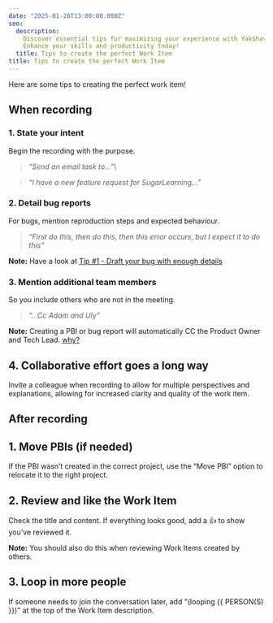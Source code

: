 ```yaml
---
date: "2025-01-28T13:00:00.000Z"
seo:
  description:
    Discover essential tips for maximizing your experience with YakShaver.
    Enhance your skills and productivity today!
  title: Tips to create the perfect Work Item
title: Tips to create the perfect Work Item
---
```


Here are some tips to creating the perfect work item!

## When recording

### 1. **State your intent**

Begin the recording with the purpose.

> *“Send an email task to...”*\

> *“I have a new feature request for SugarLearning...”*

### 2. **Detail bug reports**

For bugs, mention reproduction steps and expected behaviour.

> *“First do this, then do this, then this error occurs, but I expect it to do this”*

**Note:** Have a look at [Tip #1 - Draft your bug with enough details](https://www.ssw.com.au/rules/report-bugs-and-suggestions/#tip-1-draft-your-bug-with-enough-details)

### 3. **Mention additional team members**

So you include others who are not in the meeting.

> *“...Cc Adam and Uly”*

**Note:** Creating a PBI or bug report will automatically CC the Product Owner and Tech Lead. [why?](/user-mention-guidelines-in-work-item-descriptions)

## 4. **Collaborative effort goes a long way**

Invite a colleague when recording to allow for multiple perspectives and explanations, allowing for increased clarity and quality of the work item.

## After recording

## 1. **Move PBIs (if needed)**

If the PBI wasn’t created in the correct project, use the “Move PBI” option to relocate it to the right project.

## 2. **Review and like the Work Item**

Check the title and content. If everything looks good, add a 👍 to show you’ve reviewed it.

**Note:** You should also do this when reviewing Work Items created by others.

## 3. **Loop in more people**

If someone needs to join the conversation later, add "(looping {{ PERSON(S) }})" at the top of the Work Item description.
